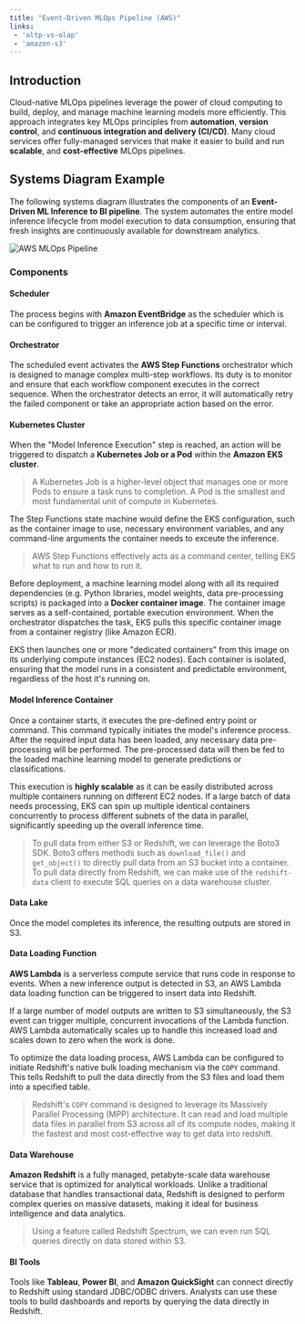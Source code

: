```yaml
---
title: "Event-Driven MLOps Pipeline (AWS)"
links:
 - 'oltp-vs-olap'
 - 'amazon-s3'
---
```


## Introduction

Cloud-native MLOps pipelines leverage the power of cloud computing to build, deploy, and manage machine learning models more efficiently. 
This approach integrates key MLOps principles from **automation**, **version control**, and **continuous integration and delivery (CI/CD)**. 
Many cloud services offer fully-managed services that make it easier to build and run **scalable**, and **cost-effective** MLOps pipelines. 

## Systems Diagram Example

The following systems diagram illustrates the components of an **Event-Driven ML Inference to BI pipeline**. 
The system automates the entire model inference lifecycle from model execution to data consumption, 
ensuring that fresh insights are continuously available for downstream analytics. 

![AWS MLOps Pipeline](/images/aws-mlops-systems-diagram.png)

### Components

#### Scheduler

The process begins with **Amazon EventBridge** as the scheduler which is can be configured to trigger an inference job at a specific time or interval. 

#### Orchestrator

The scheduled event activates the **AWS Step Functions** orchestrator which is designed to manage complex multi-step workflows. 
Its duty is to monitor and ensure that each workflow component executes in the correct sequence. 
When the orchestrator detects an error, it will automatically retry the failed component or take an appropriate action based on the error.

#### Kubernetes Cluster

When the "Model Inference Execution" step is reached, an action will be triggered to dispatch a **Kubernetes Job or a Pod** within the **Amazon EKS cluster**.

>A Kubernetes Job is a higher-level object that manages one or more Pods to ensure a task runs to completion. A Pod is the smallest and most fundamental unit of compute in Kubernetes.

The Step Functions state machine would define the EKS configuration, such as the container image to use, necessary environment variables,
 and any command-line arguments the container needs to exceute the inference. 

>AWS Step Functions effectively acts as a command center, telling EKS what to run and how to run it.

Before deployment, a machine learning model along with all its required dependencies (e.g. Python libraries, model weights, data pre-processing scripts) is packaged into a **Docker container image**. 
The container image serves as a self-contained, portable execution environment. 
When the orchestrator dispatches the task, EKS pulls this specific container image from a container registry (like Amazon ECR). 

EKS then launches one or more "dedicated containers" from this image on its underlying compute instances (EC2 nodes). 
Each container is isolated, ensuring that the model runs in a consistent and predictable environment, regardless of the host it's running on.

#### Model Inference Container

Once a container starts, it executes the pre-defined entry point or command. This command typically initiates the model's inference process. 
After the required input data has been loaded, any necessary data pre-processing will be performed.
The pre-processed data will then be fed to the loaded machine learning model to generate predictions or classifications. 

This execution is **highly scalable** as it can be easily distributed across multiple containers running on different EC2 nodes. 
If a large batch of data needs processing, EKS can spin up multiple identical containers concurrently to process different subnets of the data in parallel, 
significantly speeding up the overall inference time. 

>To pull data from either S3 or Redshift, we can leverage the Boto3 SDK. 
Boto3 offers methods such as `download_file()` and `get_object()` to directly pull data from an S3 bucket into a container. 
To pull data directly from Redshift, we can make use of the `redshift-data` client to execute SQL queries on a data warehouse cluster.

#### Data Lake

Once the model completes its inference, the resulting outputs are stored in S3. 

#### Data Loading Function

**AWS Lambda** is a serverless compute service that runs code in response to events. 
When a new inference output is detected in S3, an AWS Lambda data loading function can be triggered to insert data into Redshift.

If a large number of model outputs are written to S3 simultaneously, the S3 event can trigger multiple, concurrent invocations of the Lambda function. 
AWS Lambda automatically scales up to handle this increased load and scales down to zero when the work is done.

To optimize the data loading process, AWS Lambda can be configured to initiate Redshift's native bulk loading mechanism via the `COPY` command. 
This tells Redshift to pull the data directly from the S3 files and load them into a specified table. 

>Redshift's `COPY` command is designed to leverage its Massively Parallel Processing (MPP) architecture. 
It can read and load multiple data files in parallel from S3 across all of its compute nodes, making it the fastest and most cost-effective way to get data into redshift.

#### Data Warehouse

**Amazon Redshift** is a fully managed, petabyte-scale data warehouse service that is optimized for analytical workloads. 
Unlike a traditional database that handles transactional data, Redshift is designed to perform complex queries on massive datasets, 
making it ideal for business intelligence and data analytics.

>Using a feature called Redshift Spectrum, we can even run SQL queries directly on data stored within S3. 

#### BI Tools

Tools like **Tableau**, **Power BI**, and **Amazon QuickSight** can connect directly to Redshift using standard JDBC/ODBC drivers. 
Analysts can use these tools to build dashboards and reports by querying the data directly in Redshift. 